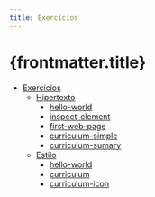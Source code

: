 ```yaml
---
title: Exercícios
---
```


# {frontmatter.title}

- [Exercícios](https://ifpb.github.io/exercises/)
  - [Hipertexto](https://ifpb.github.io/exercises/problems/marca%C3%A7%C3%A3o/1/)
    - [hello-world](https://ifpb.github.io/exercises/problems/web-markup-hello-world/)
    - [inspect-element](https://ifpb.github.io/exercises/problems/web-markup-inspect-element/)
    - [first-web-page](https://ifpb.github.io/exercises/problems/web-markup-first-web-page/)
    - [curriculum-simple](https://ifpb.github.io/exercises/problems/web-markup-curriculum-simple/)
    - [curriculum-sumary](https://ifpb.github.io/exercises/problems/web-markup-curriculum-sumary/)
  - [Estilo](https://ifpb.github.io/exercises/problems/estilo/1/)
    - [hello-world](https://ifpb.github.io/exercises/problems/web-style-hello-world/)
    - [curriculum](https://ifpb.github.io/exercises/problems/web-style-curriculum-text/)
    - [curriculum-icon](https://ifpb.github.io/exercises/problems/web-style-curriculum-icon/)
